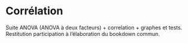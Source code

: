 # Corrélation

Suite ANOVA (ANOVA à deux facteurs) + correlation + graphes et tests. Restitution participation à l’élaboration du bookdown commun.
